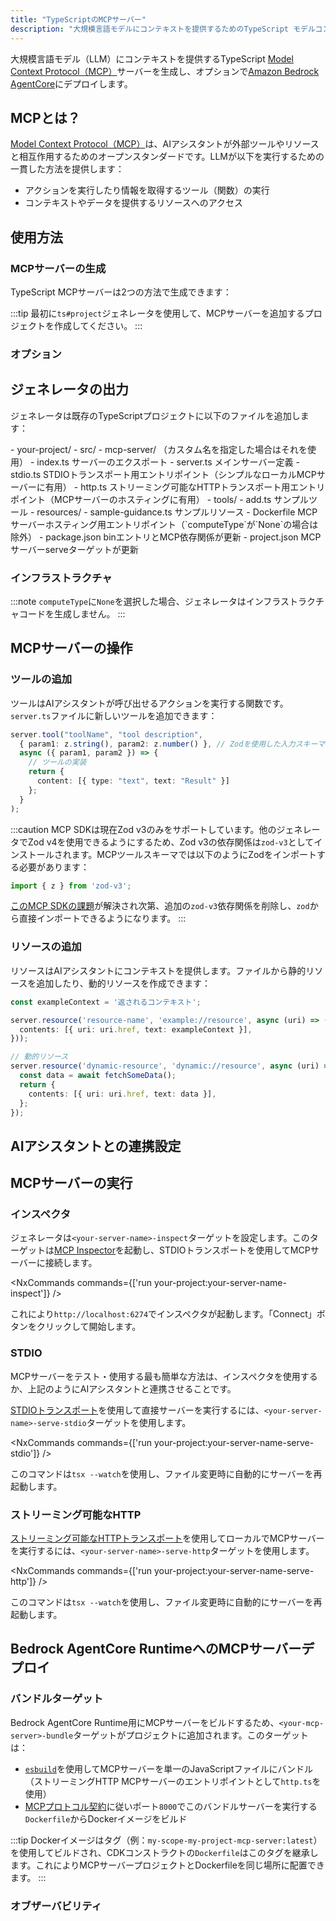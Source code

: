 ```yaml
---
title: "TypeScriptのMCPサーバー"
description: "大規模言語モデルにコンテキストを提供するためのTypeScript モデルコンテキストプロトコル（MCP）サーバーを生成"
---
```





大規模言語モデル（LLM）にコンテキストを提供するTypeScript [Model Context Protocol（MCP）](https://modelcontextprotocol.io/)サーバーを生成し、オプションで[Amazon Bedrock AgentCore](https://docs.aws.amazon.com/bedrock-agentcore/latest/devguide/)にデプロイします。

## MCPとは？

[Model Context Protocol（MCP）](https://modelcontextprotocol.io/)は、AIアシスタントが外部ツールやリソースと相互作用するためのオープンスタンダードです。LLMが以下を実行するための一貫した方法を提供します：

- アクションを実行したり情報を取得するツール（関数）の実行
- コンテキストやデータを提供するリソースへのアクセス

## 使用方法

### MCPサーバーの生成

TypeScript MCPサーバーは2つの方法で生成できます：

<RunGenerator generator="ts#mcp-server" />

:::tip
最初に<Link path="/guides/typescript-project">`ts#project`</Link>ジェネレータを使用して、MCPサーバーを追加するプロジェクトを作成してください。
:::

### オプション

<GeneratorParameters generator="ts#mcp-server" />

## ジェネレータの出力

ジェネレータは既存のTypeScriptプロジェクトに以下のファイルを追加します：

<FileTree>
  - your-project/
    - src/
      - mcp-server/ （カスタム名を指定した場合はそれを使用）
        - index.ts サーバーのエクスポート
        - server.ts メインサーバー定義
        - stdio.ts STDIOトランスポート用エントリポイント（シンプルなローカルMCPサーバーに有用）
        - http.ts ストリーミング可能なHTTPトランスポート用エントリポイント（MCPサーバーのホスティングに有用）
        - tools/
          - add.ts サンプルツール
        - resources/
          - sample-guidance.ts サンプルリソース
        - Dockerfile MCPサーバーホスティング用エントリポイント（`computeType`が`None`の場合は除外）
    - package.json binエントリとMCP依存関係が更新
    - project.json MCPサーバーserveターゲットが更新
</FileTree>

### インフラストラクチャ

:::note
`computeType`に`None`を選択した場合、ジェネレータはインフラストラクチャコードを生成しません。
:::

<Snippet name="shared-constructs" />

<Snippet name="mcp/shared-constructs" />

## MCPサーバーの操作

### ツールの追加

ツールはAIアシスタントが呼び出せるアクションを実行する関数です。`server.ts`ファイルに新しいツールを追加できます：

```typescript
server.tool("toolName", "tool description",
  { param1: z.string(), param2: z.number() }, // Zodを使用した入力スキーマ
  async ({ param1, param2 }) => {
    // ツールの実装
    return {
      content: [{ type: "text", text: "Result" }]
    };
  }
);
```

:::caution
MCP SDKは現在Zod v3のみをサポートしています。他のジェネレータでZod v4を使用できるようにするため、Zod v3の依存関係は`zod-v3`としてインストールされます。MCPツールスキーマでは以下のようにZodをインポートする必要があります：

```ts
import { z } from 'zod-v3';
```

[このMCP SDKの課題](https://github.com/modelcontextprotocol/typescript-sdk/issues/164)が解決され次第、追加の`zod-v3`依存関係を削除し、`zod`から直接インポートできるようになります。
:::

### リソースの追加

リソースはAIアシスタントにコンテキストを提供します。ファイルから静的リソースを追加したり、動的リソースを作成できます：

```typescript
const exampleContext = '返されるコンテキスト';

server.resource('resource-name', 'example://resource', async (uri) => ({
  contents: [{ uri: uri.href, text: exampleContext }],
}));

// 動的リソース
server.resource('dynamic-resource', 'dynamic://resource', async (uri) => {
  const data = await fetchSomeData();
  return {
    contents: [{ uri: uri.href, text: data }],
  };
});
```

## AIアシスタントとの連携設定

<Snippet name="mcp/configuration-ts" parentHeading="Configuring with AI Assistants" />

## MCPサーバーの実行

### インスペクタ

ジェネレータは`<your-server-name>-inspect`ターゲットを設定します。このターゲットは[MCP Inspector](https://github.com/modelcontextprotocol/inspector)を起動し、STDIOトランスポートを使用してMCPサーバーに接続します。

<NxCommands commands={['run your-project:your-server-name-inspect']} />

これにより`http://localhost:6274`でインスペクタが起動します。「Connect」ボタンをクリックして開始します。

### STDIO

MCPサーバーをテスト・使用する最も簡単な方法は、インスペクタを使用するか、上記のようにAIアシスタントと連携させることです。

[STDIOトランスポート](https://modelcontextprotocol.io/docs/concepts/transports#standard-input%2Foutput-stdio)を使用して直接サーバーを実行するには、`<your-server-name>-serve-stdio`ターゲットを使用します。

<NxCommands commands={['run your-project:your-server-name-serve-stdio']} />

このコマンドは`tsx --watch`を使用し、ファイル変更時に自動的にサーバーを再起動します。

### ストリーミング可能なHTTP

[ストリーミング可能なHTTPトランスポート](https://modelcontextprotocol.io/docs/concepts/transports#streamable-http)を使用してローカルでMCPサーバーを実行するには、`<your-server-name>-serve-http`ターゲットを使用します。

<NxCommands commands={['run your-project:your-server-name-serve-http']} />

このコマンドは`tsx --watch`を使用し、ファイル変更時に自動的にサーバーを再起動します。

## Bedrock AgentCore RuntimeへのMCPサーバーデプロイ

<Snippet name="mcp/bedrock-deployment" parentHeading="Deploying Your MCP Server to Bedrock AgentCore Runtime" />

### バンドルターゲット

Bedrock AgentCore Runtime用にMCPサーバーをビルドするため、`<your-mcp-server>-bundle`ターゲットがプロジェクトに追加されます。このターゲットは：

- [`esbuild`](https://esbuild.github.io/)を使用してMCPサーバーを単一のJavaScriptファイルにバンドル（ストリーミングHTTP MCPサーバーのエントリポイントとして`http.ts`を使用）
- [MCPプロトコル契約](https://docs.aws.amazon.com/bedrock-agentcore/latest/devguide/runtime-service-contract.html#mcp-protocol-contract)に従いポート`8000`でこのバンドルサーバーを実行する`Dockerfile`からDockerイメージをビルド

:::tip
Dockerイメージはタグ（例：`my-scope-my-project-mcp-server:latest`）を使用してビルドされ、CDKコンストラクトの`Dockerfile`はこのタグを継承します。これによりMCPサーバープロジェクトとDockerfileを同じ場所に配置できます。
:::

### オブザーバビリティ

<Snippet name="mcp/observability" parentHeading="Observability" />